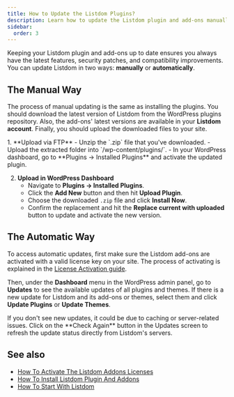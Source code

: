 ```yaml
---
title: How to Update the Listdom Plugins?
description: Learn how to update the Listdom plugin and add-ons manually or automatically.
sidebar:
  order: 3
---
```



Keeping your Listdom plugin and add-ons up to date ensures you always have the latest features, security patches, and compatibility improvements. You can update Listdom in two ways: **manually** or **automatically**.

## The Manual Way

The process of manual updating is the same as installing the plugins. You should download the latest version of Listdom from the WordPress plugins repository. Also, the add-ons' latest versions are available in your **Listdom account**. Finally, you should upload the downloaded files to your site.  

<Steps>
1. **Upload via FTP**  
   - Unzip the `.zip` file that you've downloaded.  
   - Upload the extracted folder into `/wp-content/plugins/`.  
   - In your WordPress dashboard, go to **Plugins → Installed Plugins** and activate the updated plugin.  

2. **Upload in WordPress Dashboard**  
   - Navigate to **Plugins → Installed Plugins**.  
   - Click the **Add New** button and then hit **Upload Plugin**.  
   - Choose the downloaded `.zip` file and click **Install Now**.  
   - Confirm the replacement and hit the **Replace current with uploaded** button to update and activate the new version.  
</Steps>

## The Automatic Way

To access automatic updates, first make sure the Listdom add-ons are activated with a valid license key on your site. The process of activating is explained in the [License Activation guide](/listdom/installation-and-activation/how-to-activate-the-listdom-addons-licenses/).  

Then, under the **Dashboard** menu in the WordPress admin panel, go to **Updates** to see the available updates of all plugins and themes. If there is a new update for Listdom and its add-ons or themes, select them and click **Update Plugins** or **Update Themes**.  

<Aside type="note">
If you don't see new updates, it could be due to caching or server-related issues. Click on the **Check Again** button in the Updates screen to refresh the update status directly from Listdom's servers.
</Aside>


## See also

- [How To Activate The Listdom Addons Licenses](/listdom/installation-and-activation/how-to-activate-the-listdom-addons-licenses/)
- [How To Install Listdom Plugin And Addons](/listdom/installation-and-activation/how-to-install-listdom-plugin-and-addons/)
- [How To Start With Listdom](/listdom/installation-and-activation/how-to-start-with-listdom/)
